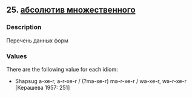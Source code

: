 ## 25. <a href =  'https://agricolamz.github.io/The_Circassian_Isoglosses_Database/25.html'>абсолютив множественного</a>
### Description

Перечень данных форм


### Values
There are the following value for each idiom:

* Shapsug a-xe-r, a-r-xe-r / (?mə-xe-r) mə-r-xe-r / wə-xe-r, wə-r-xe-r [Керашева 1957: 251]

